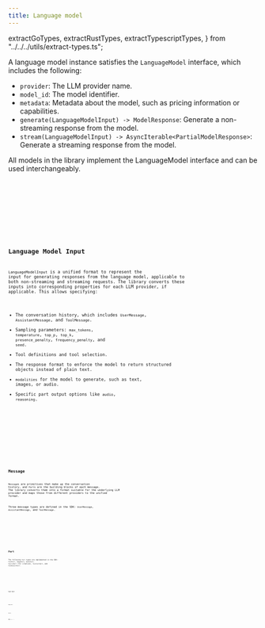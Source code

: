 ```yaml
---
title: Language model
---
```


  extractGoTypes,
  extractRustTypes,
  extractTypescriptTypes,
} from "../../../utils/extract-types.ts";

A language model instance satisfies the `LanguageModel` interface, which includes the following:

- `provider`: The LLM provider name.
- `model_id`: The model identifier.
- `metadata`: Metadata about the model, such as pricing information or capabilities.
- `generate(LanguageModelInput) -> ModelResponse`: Generate a non-streaming response from the model.
- `stream(LanguageModelInput) -> AsyncIterable<PartialModelResponse>`: Generate a streaming response from the model.

All models in the library implement the LanguageModel interface and can be used interchangeably.

<Tabs>
  <TabItem label="TypeScript">
    <Code code={jsGetModelCode} lang="typescript" title="get-model.ts" />
  </TabItem>
  <TabItem label="Rust">
    <Code code={rustGetModelCode} lang="rust" title="mod.rs" />
  </TabItem>
  <TabItem label="Go">
    <Code code={goGetModelCode} lang="go" title="model.go" />
  </TabItem>
</Tabs>

## Language Model Input

`LanguageModelInput` is a unified format to represent the input for generating responses from the language model, applicable to both non-streaming and streaming requests. The library converts these inputs into corresponding properties for each LLM provider, if applicable. This allows specifying:

- The conversation history, which includes `UserMessage`, `AssistantMessage`, and `ToolMessage`.
- Sampling parameters: `max_tokens`, `temperature`, `top_p`, `top_k`, `presence_penalty`, `frequency_penalty`, and `seed`.
- Tool definitions and tool selection.
- The response format to enforce the model to return structured objects instead of plain text.
- `modalities` for the model to generate, such as text, images, or audio.
- Specific part output options like `audio`, `reasoning`.

<Tabs>
  <TabItem label="TypeScript">
    <Code
      code={extractTypescriptTypes(["LanguageModelInput"])}
      lang="typescript"
      title="types.ts"
    />
  </TabItem>
  <TabItem label="Rust">
    <Code
      code={extractRustTypes(["LanguageModelInput"])}
      lang="rust"
      title="types.rs"
    />
  </TabItem>
  <TabItem label="Go">
    <Code
      code={extractGoTypes(["LanguageModelInput"])}
      lang="go"
      title="types.go"
    />
  </TabItem>
</Tabs>

## Message

`Message`s are primitives that make up the conversation history, and `Part`s are the building blocks of each message. The library converts them into a format suitable for the underlying LLM provider and maps those from different providers to the unified format.

Three message types are defined in the SDK: `UserMessage`, `AssistantMessage`, and `ToolMessage`.

<Tabs>
  <TabItem label="TypeScript">
    <Code
      code={extractTypescriptTypes(["Message", "UserMessage", "AssistantMessage", "ToolMessage"])}
      lang="typescript"
      title="types.ts"
    />
  </TabItem>
  <TabItem label="Rust">
    <Code
      code={extractRustTypes(["Message", "UserMessage", "AssistantMessage", "ToolMessage"])}
      lang="rust"
      title="types.rs"
    />
  </TabItem>
  <TabItem label="Go">
    <Code
      code={extractGoTypes(["Message", "UserMessage", "AssistantMessage", "ToolMessage"])}
      lang="go"
      title="types.go"
    />
  </TabItem>
</Tabs>

## Part

The following `Part` types are implemented in the SDK: `TextPart`, `ImagePart`, `AudioPart`, `SourcePart` (for citation), `ToolCallPart`, and `ToolResultPart`.

<Tabs>
  <TabItem label="TypeScript">
    <Code
      code={extractTypescriptTypes([
        "Part",
      ])}
      lang="typescript"
      title="types.ts"
    />
  </TabItem>
  <TabItem label="Rust">
    <Code
      code={extractRustTypes([
        "Part",
      ])}
      lang="rust"
      title="types.rs"
    />
  </TabItem>
  <TabItem label="Go">
    <Code
      code={extractGoTypes([
        "Part",
      ])}
      lang="go"
      title="types.go"
    />
  </TabItem>
</Tabs>

### Text Part

<Tabs>
  <TabItem label="TypeScript">
    <Code
      code={extractTypescriptTypes(["TextPart"])}
      lang="typescript"
      title="types.ts"
    />
  </TabItem>
  <TabItem label="Rust">
    <Code
      code={extractRustTypes(["TextPart"])}
      lang="rust"
      title="types.rs"
    />
  </TabItem>
  <TabItem label="Go">
    <Code
      code={extractGoTypes(["TextPart"])}
      lang="go"
      title="types.go"
    />
  </TabItem>
</Tabs>

### Image Part

<Tabs>
  <TabItem label="TypeScript">
    <Code
      code={extractTypescriptTypes(["ImagePart"])}
      lang="typescript"
      title="types.ts"
    />
  </TabItem>
  <TabItem label="Rust">
    <Code
      code={extractRustTypes(["ImagePart"])}
      lang="rust"
      title="types.rs"
    />
  </TabItem>
  <TabItem label="Go">
    <Code
      code={extractGoTypes(["ImagePart"])}
      lang="go"
      title="types.go"
    />
  </TabItem>
</Tabs>

### Audio Part

<Tabs>
  <TabItem label="TypeScript">
    <Code
      code={extractTypescriptTypes(["AudioPart", "AudioFormat"])}
      lang="typescript"
      title="types.ts"
    />
  </TabItem>
  <TabItem label="Rust">
    <Code
      code={extractRustTypes(["AudioPart", "AudioFormat"])}
      lang="rust"
      title="types.rs"
    />
  </TabItem>
  <TabItem label="Go">
    <Code
      code={extractGoTypes(["AudioPart", "AudioFormat"])}
      lang="go"
      title="types.go"
    />
  </TabItem>
</Tabs>

### Source Part

<Tabs>
  <TabItem label="TypeScript">
    <Code
      code={extractTypescriptTypes(["SourcePart"])}
      lang="typescript"
      title="types.ts"
    />
  </TabItem>
  <TabItem label="Rust">
    <Code
      code={extractRustTypes(["SourcePart"])}
      lang="rust"
      title="types.rs"
    />
  </TabItem>
  <TabItem label="Go">
    <Code
      code={extractGoTypes(["SourcePart"])}
      lang="go"
      title="types.go"
    />
  </TabItem>
</Tabs>

### Tool Call Part

<Aside>
  Tool calls are implemented as a `Part` instead of being a property of the
  `AssistantMessage`.
</Aside>

<Tabs>
  <TabItem label="TypeScript">
    <Code
      code={extractTypescriptTypes(["ToolCallPart"])}
      lang="typescript"
      title="types.ts"
    />
  </TabItem>
  <TabItem label="Rust">
    <Code
      code={extractRustTypes(["ToolCallPart"])}
      lang="rust"
      title="types.rs"
    />
  </TabItem>
  <TabItem label="Go">
    <Code
      code={extractGoTypes(["ToolCallPart"])}
      lang="go"
      title="types.go"
    />
  </TabItem>
</Tabs>

### Tool Result Part

<Aside>
  The `ToolResultPart` content is an array of `Part` instead of a string or an
  object. This enables non-text results to be returned for LLM providers that
  support them (e.g., Anthropic Function Calling supports images in tool
  results).
</Aside>

<Tabs>
  <TabItem label="TypeScript">
    <Code
      code={extractTypescriptTypes(["ToolResultPart"])}
      lang="typescript"
      title="types.ts"
    />
  </TabItem>
  <TabItem label="Rust">
    <Code
      code={extractRustTypes(["ToolResultPart"])}
      lang="rust"
      title="types.rs"
    />
  </TabItem>
  <TabItem label="Go">
    <Code
      code={extractGoTypes(["ToolResultPart"])}
      lang="go"
      title="types.go"
    />
  </TabItem>
</Tabs>

### Reasoning Part

<Tabs>
  <TabItem label="TypeScript">
    <Code
      code={extractTypescriptTypes(["ReasoningPart"])}
      lang="typescript"
      title="types.ts"
    />
  </TabItem>
  <TabItem label="Rust">
    <Code
      code={extractRustTypes(["ReasoningPart"])}
      lang="rust"
      title="types.rs"
    />
  </TabItem>
  <TabItem label="Go">
    <Code
      code={extractGoTypes(["ReasoningPart"])}
      lang="go"
      title="types.go"
    />
  </TabItem>
</Tabs>

## Model Response

The response from the language model is represented as a `ModelResponse` that includes:

- `content`: An array of `Part` that represents the generated content, which usually comes from the `AssistantMessage`.
- `usage`: Token usage information, if available.
- `cost`: The estimated cost of the request, if the model's pricing information is provided.

<Tabs>
  <TabItem label="TypeScript">
    <Code
      code={extractTypescriptTypes(["ModelResponse", "ModelUsage", "ModelTokensDetails"])}
      lang="typescript"
      title="types.ts"
    />
  </TabItem>
  <TabItem label="Rust">
    <Code
      code={extractRustTypes(["ModelResponse", "ModelUsage", "ModelTokensDetails"])}
      lang="rust"
      title="types.rs"
    />
  </TabItem>
  <TabItem label="Go">
    <Code
      code={extractGoTypes(["ModelResponse", "ModelUsage", "ModelTokensDetails"])}
      lang="go"
      title="types.go"
    />
  </TabItem>
</Tabs>

For streaming calls, the response is represented as a series of `PartialModelResponse` objects that include:

- `delta`: A `PartDelta` and its index in the eventual `content` array.
- `usage`: Token usage information, if available.

<Tabs>
  <TabItem label="TypeScript">
    <Code
      code={extractTypescriptTypes(["ContentDelta", "PartialModelResponse"])}
      lang="typescript"
      title="types.ts"
    />
  </TabItem>
  <TabItem label="Rust">
    <Code
      code={extractRustTypes(["ContentDelta", "PartialModelResponse"])}
      lang="rust"
      title="types.rs"
    />
  </TabItem>
  <TabItem label="Go">
    <Code
      code={extractGoTypes(["ContentDelta", "PartialModelResponse"])}
      lang="go"
      title="types.go"
    />
  </TabItem>
</Tabs>

All SDKs provide the `StreamAccumulator` utility to help build the final `ModelResponse` from a stream of `PartialModelResponse`.

